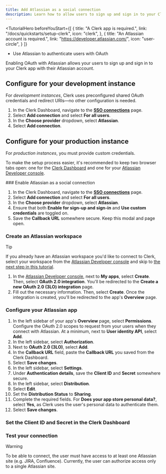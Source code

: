 ```yaml
---
title: Add Atlassian as a social connection
description: Learn how to allow users to sign up and sign in to your Clerk app with their Atlassian account using OAuth.
---
```


<TutorialHero
  beforeYouStart={[
    {
      title: "A Clerk app is required.",
      link: "/docs/quickstarts/setup-clerk",
      icon: "clerk",
    },
    {
      title: "An Atlassian account is required.",
      link: "https://developer.atlassian.com/",
      icon: "user-circle",
    }
  ]}
>
  - Use Atlassian to authenticate users with OAuth
</TutorialHero>

Enabling OAuth with Atlassian allows your users to sign up and sign in to your Clerk app with their Atlassian account.

## Configure for your development instance

For _development instances_, Clerk uses preconfigured shared OAuth credentials and redirect URIs—no other configuration is needed.

1. In the Clerk Dashboard, navigate to the [**SSO connections**](https://dashboard.clerk.com/last-active?path=user-authentication/sso-connections) page.
1. Select **Add connection** and select **For all users**.
1. In the **Choose provider** dropdown, select **Atlassian**.
1. Select **Add connection**.

## Configure for your production instance

For _production instances_, you must provide custom credentials.

To make the setup process easier, it's recommended to keep two browser tabs open: one for the [Clerk Dashboard](https://dashboard.clerk.com/last-active?path=user-authentication/sso-connections) and one for your [Atlassian Developer console](https://developer.atlassian.com/console/myapps/).

<Steps>
  ### Enable Atlassian as a social connection

  1. In the Clerk Dashboard, navigate to the [**SSO connections**](https://dashboard.clerk.com/last-active?path=user-authentication/sso-connections) page.
  1. Select **Add connection** and select **For all users**.
  1. In the **Choose provider** dropdown, select **Atlassian**.
  1. Ensure that both **Enable for sign-up and sign-in** and **Use custom credentials** are toggled on.
  1. Save the **Callback URL** somewhere secure. Keep this modal and page open.

  ### Create an Atlassian workspace

  > [!TIP]
  > If you already have an Atlassian workspace you'd like to connect to Clerk, select your workspace from the [Atlassian Developer console](https://developer.atlassian.com/console/myapps/) and skip to [the next step in this tutorial](#configure-your-atlassian-app).

  1. In the [Atlassian Developer console](https://developer.atlassian.com/console/myapps/), next to **My apps**, select **Create**. Then, select **OAuth 2.0 integration**. You'll be redirected to the **Create a new OAuth 2.0 (3LO) integration** page.
  1. Fill out the necessary information. Then, select **Create**. Once the integration is created, you'll be redirected to the app's **Overview** page.

  ### Configure your Atlassian app

  1. In the left sidebar of your app's **Overview** page, select **Permissions**. Configure the OAuth 2.0 scopes to request from your users when they connect with Atlassian. At a minimum, next to **User identity API**, select **Add**.
  1. In the left sidebar, select **Authorization**.
  1. Next to **OAuth 2.0 (3LO)**, select **Add**.
  1. In the **Callback URL** field, paste the **Callback URL** you saved from the Clerk Dashboard.
  1. Select **Save changes**.
  1. In the left sidebar, select **Settings**.
  1. Under **Authentication details**, save the **Client ID** and **Secret** somewhere secure.
  1. In the left sidebar, select **Distribution**.
  1. Select **Edit**.
  1. Set the **Distribution Status** to **Sharing**.
  1. Complete the required fields. For **Does your app store personal data?**, select **Yes**, as Clerk uses the user's personal data to authenticate them.
  1. Select **Save changes**.

  ### Set the Client ID and Secret in the Clerk Dashboard

  <Include src="_partials/authentication/set-client-id-secret" />

  ### Test your connection

  > [!WARNING]
  > To be able to connect, the user must have access to at least one Atlassian site (e.g. JIRA, Confluence). Currently, the user can authorize access only to a single Atlassian site.

  <Include src="_partials/authentication/test-your-connection" />
</Steps>
